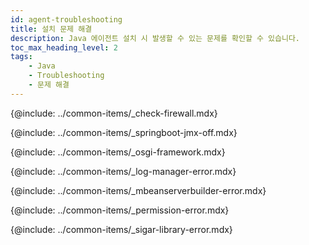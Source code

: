 ```yaml
---
id: agent-troubleshooting
title: 설치 문제 해결
description: Java 에이전트 설치 시 발생할 수 있는 문제를 확인할 수 있습니다.
toc_max_heading_level: 2
tags:
    - Java
    - Troubleshooting
    - 문제 해결
---
```


{@include: ../common-items/_check-firewall.mdx}

{@include: ../common-items/_springboot-jmx-off.mdx}

{@include: ../common-items/_osgi-framework.mdx}  

{@include: ../common-items/_log-manager-error.mdx}

{@include: ../common-items/_mbeanserverbuilder-error.mdx}

{@include: ../common-items/_permission-error.mdx}

{@include: ../common-items/_sigar-library-error.mdx}

